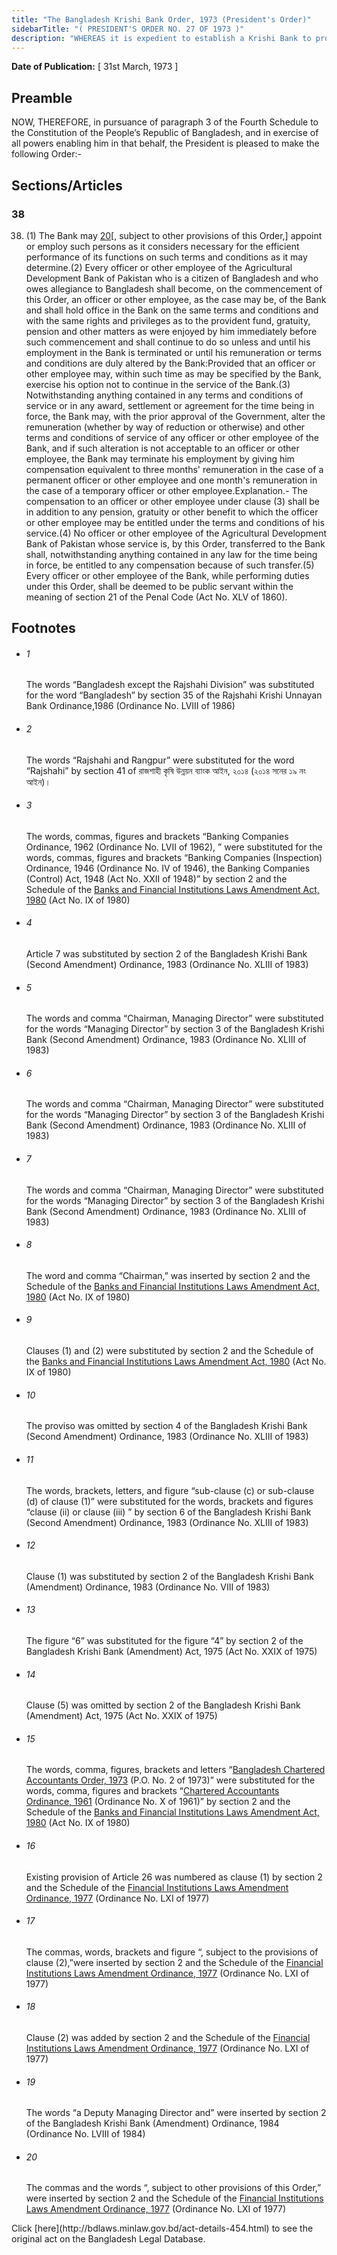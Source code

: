 ```yaml
---
title: "The Bangladesh Krishi Bank Order, 1973 (President's Order)"
sidebarTitle: "( PRESIDENT'S ORDER NO. 27 OF 1973 )"
description: "WHEREAS it is expedient to establish a Krishi Bank to provide credit facilities to agriculturists and persons engaged in cottage industries and to provide for the vesting in that bank of the undertakings of the Agricultural Development Bank of Bangladesh and for matters connected therewith or incidental thereto;"
---
```


**Date of Publication:** [ 31st March, 1973 ]

## Preamble

NOW, THEREFORE, in pursuance of paragraph 3 of the Fourth Schedule to the Constitution of the People’s Republic of Bangladesh, and in exercise of all powers enabling him in that behalf, the President is pleased to make the following Order:-

## Sections/Articles

### 38

38. (1) The Bank may [20](1)[, subject to other provisions of this Order,] appoint or employ such persons as it considers necessary for the efficient performance of its functions on such terms and conditions as it may determine.(2) Every officer or other employee of the Agricultural Development Bank of Pakistan who is a citizen of Bangladesh and who owes allegiance to Bangladesh shall become, on the commencement of this Order, an officer or other employee, as the case may be, of the Bank and shall hold office in the Bank on the same terms and conditions and with the same rights and privileges as to the provident fund, gratuity, pension and other matters as were enjoyed by him immediately before such commencement and shall continue to do so unless and until his employment in the Bank is terminated or until his remuneration or terms and conditions are duly altered by the Bank:Provided that an officer or other employee may, within such time as may be specified by the Bank, exercise his option not to continue in the service of the Bank.(3) Notwithstanding anything contained in any terms and conditions of service or in any award, settlement or agreement for the time being in force, the Bank may, with the prior approval of the Government, alter the remuneration (whether by way of reduction or otherwise) and other terms and conditions of service of any officer or other employee of the Bank, and if such alteration is not acceptable to an officer or other employee, the Bank may terminate his employment by giving him compensation equivalent to three months' remuneration in the case of a permanent officer or other employee and one month's remuneration in the case of a temporary officer or other employee.Explanation.- The compensation to an officer or other employee under clause (3) shall be in addition to any pension, gratuity or other benefit to which the officer or other employee may be entitled under the terms and conditions of his service.(4) No officer or other employee of the Agricultural Development Bank of Pakistan whose service is, by this Order, transferred to the Bank shall, notwithstanding anything contained in any law for the time being in force, be entitled to any compensation because of such transfer.(5) Every officer or other employee of the Bank, while performing duties under this Order, shall be deemed to be public servant within the meaning of section 21 of the Penal Code (Act No. XLV of 1860).

## Footnotes

- ###### 1

  The words “Bangladesh except the Rajshahi Division” was substituted for the word “Bangladesh” by section 35 of the Rajshahi Krishi Unnayan Bank Ordinance,1986 (Ordinance No. LVIII of 1986)

- ###### 2

  The words “Rajshahi and Rangpur” were substituted for the word “Rajshahi” by section 41 of রাজশাহী কৃষি উন্নয়ন ব্যাংক আইন, ২০১৪ (২০১৪ সনের ১৯ নং আইন)।

- ###### 3

  The words, commas, figures and brackets “Banking Companies Ordinance, 1962 (Ordinance No. LVII of 1962), ” were substituted for the words, commas, figures and brackets “Banking Companies (Inspection) Ordinance, 1946 (Ordinance No. IV of 1946), the Banking Companies (Control) Act, 1948 (Act No. XXII of 1948)” by section 2 and the Schedule of the [Banks and Financial Institutions Laws Amendment Act, 1980](/laws/volume-21/act-596 "Banks and Financial Institutions Laws Amendment Act, 1980") (Act No. IX of 1980)

- ###### 4

  Article 7 was substituted by section 2 of the Bangladesh Krishi Bank (Second Amendment) Ordinance, 1983 (Ordinance No. XLIII of 1983)

- ###### 5

  The words and comma “Chairman, Managing Director” were substituted for the words “Managing Director” by section 3 of the Bangladesh Krishi Bank (Second Amendment) Ordinance, 1983 (Ordinance No. XLIII of 1983)

- ###### 6

  The words and comma “Chairman, Managing Director” were substituted for the words “Managing Director” by section 3 of the Bangladesh Krishi Bank (Second Amendment) Ordinance, 1983 (Ordinance No. XLIII of 1983)

- ###### 7

  The words and comma “Chairman, Managing Director” were substituted for the words “Managing Director” by section 3 of the Bangladesh Krishi Bank (Second Amendment) Ordinance, 1983 (Ordinance No. XLIII of 1983)

- ###### 8

  The word and comma “Chairman,” was inserted by section 2 and the Schedule of the [Banks and Financial Institutions Laws Amendment Act, 1980](/laws/volume-21/act-596 "Banks and Financial Institutions Laws Amendment Act, 1980") (Act No. IX of 1980)

- ###### 9

  Clauses (1) and (2) were substituted by section 2 and the Schedule of the [Banks and Financial Institutions Laws Amendment Act, 1980](/laws/volume-21/act-596 "Banks and Financial Institutions Laws Amendment Act, 1980") (Act No. IX of 1980)

- ###### 10

  The proviso was omitted by section 4 of the Bangladesh Krishi Bank (Second Amendment) Ordinance, 1983 (Ordinance No. XLIII of 1983)

- ###### 11

  The words, brackets, letters, and figure “sub-clause (c) or sub-clause (d) of clause (1)” were substituted for the words, brackets and figures “clause (ii) or clause (iii) ” by section 6 of the Bangladesh Krishi Bank (Second Amendment) Ordinance, 1983 (Ordinance No. XLIII of 1983)

- ###### 12

  Clause (1) was substituted by section 2 of the Bangladesh Krishi Bank (Amendment) Ordinance, 1983 (Ordinance No. VIII of 1983)

- ###### 13

  The figure “6” was substituted for the figure “4” by section 2 of the Bangladesh Krishi Bank (Amendment) Act, 1975 (Act No. XXIX of 1975)

- ###### 14

  Clause (5) was omitted by section 2 of the Bangladesh Krishi Bank (Amendment) Act, 1975 (Act No. XXIX of 1975)

- ###### 15

  The words, comma, figures, brackets and letters “[Bangladesh Chartered Accountants Order, 1973](/laws/volume-18/act-442 "Bangladesh Chartered Accountants Order, 1973 ") (P.O. No. 2 of 1973)” were substituted for the words, comma, figures and brackets “[Chartered Accountants Ordinance, 1961](/laws/volume-12/act-306 "Chartered Accountants Ordinance, 1961") (Ordinance No. X of 1961)” by section 2 and the Schedule of the [Banks and Financial Institutions Laws Amendment Act, 1980](/laws/volume-21/act-596 "Banks and Financial Institutions Laws Amendment Act, 1980") (Act No. IX of 1980)

- ###### 16

  Existing provision of Article 26 was numbered as clause (1) by section 2 and the Schedule of the [Financial Institutions Laws Amendment Ordinance, 1977](/laws/volume-20/act-560 "Financial Institutions Laws Amendment Ordinance, 1977") (Ordinance No. LXI of 1977)

- ###### 17

  The commas, words, brackets and figure “, subject to the provisions of clause (2),”were inserted by section 2 and the Schedule of the [Financial Institutions Laws Amendment Ordinance, 1977](/laws/volume-20/act-560 "Financial Institutions Laws Amendment Ordinance, 1977") (Ordinance No. LXI of 1977)

- ###### 18

  Clause (2) was added by section 2 and the Schedule of the [Financial Institutions Laws Amendment Ordinance, 1977](/laws/volume-20/act-560 "Financial Institutions Laws Amendment Ordinance, 1977") (Ordinance No. LXI of 1977)

- ###### 19

  The words “a Deputy Managing Director and” were inserted by section 2 of the Bangladesh Krishi Bank (Amendment) Ordinance, 1984 (Ordinance No. LVIII of 1984)

- ###### 20

  The commas and the words “, subject to other provisions of this Order,” were inserted by section 2 and the Schedule of the [Financial Institutions Laws Amendment Ordinance, 1977](/laws/volume-20/act-560 "Financial Institutions Laws Amendment Ordinance, 1977") (Ordinance No. LXI of 1977)

<Note>
  Click [here](http://bdlaws.minlaw.gov.bd/act-details-454.html) to see the original act on the Bangladesh Legal Database.
</Note>
